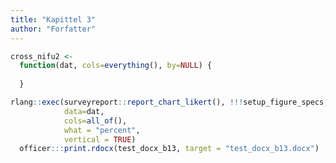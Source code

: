 ```yaml
---
title: "Kapittel 3"
author: "Forfatter"
---
```


```r




cross_nifu2 <- 
  function(dat, cols=everything(), by=NULL) {
    
  }

rlang::exec(surveyreport::report_chart_likert(), !!!setup_figure_specs,
            data=dat, 
            cols=all_of(), 
            what = "percent",
            vertical = TRUE)
  officer:::print.rdocx(test_docx_b13, target = "test_docx_b13.docx")
```
